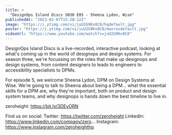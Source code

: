 ```yaml
---
title: >
  "DesignOps Island Discs S030 E05 - Sheena Lydon, Wise"
publishedAt: "2023-02-07T15:28:12Z"
image: "https://i.ytimg.com/vi/juU2G9Kx0C8/hqdefault.jpg"
poster: "https://i.ytimg.com/vi/juU2G9Kx0C8/maxresdefault.jpg"
videoUrl: "https://www.youtube.com/watch?v=juU2G9Kx0C8"
---
```


DesignOps Island Discs is a live-recorded, interactive podcast, looking at what's coming up in the world of designops and design systems. For season three, we're focussing on the roles that make up designops and design systems, from content designers to leads to engineers to accessibility specialists to DPMs.

For episode 5, we welcome Sheena Lydon, DPM on Design Systems at Wise. We're going to talk to Sheena about being a DPM... what the essential skills for a DPM are, why they're important, both on product and design system teams, and why designops is hands down the best timeline to live in.

zeroheight: https://bit.ly/3DEvORN

Find us on social:
Twitter: https://twitter.com/zeroheight
LinkedIn: https://www.linkedin.com/company/zero...
Instagram: https://www.instagram.com/zeroheighthq
